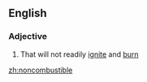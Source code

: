 ==English==

===Adjective===
{{en-adj}}
# That will not readily [[ignite]] and [[burn]]

[[zh:noncombustible]]